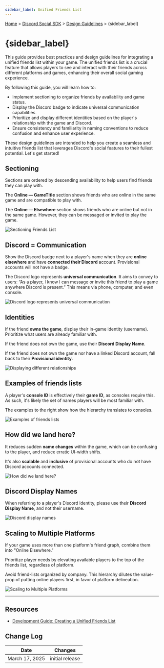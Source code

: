 ```yaml
---
sidebar_label: Unified Friends List
---
```


[Home](/docs/intro) > [Discord Social SDK](/docs/discord-social-sdk/overview) > [Design Guidelines](/docs/discord-social-sdk/design-guidelines) > {sidebar_label}

# {sidebar_label}

This guide provides best practices and design guidelines for integrating a unified friends list within your game. The unified friends list is a crucial feature that allows players to see and interact with their friends across different platforms and games, enhancing their overall social gaming experience.

By following this guide, you will learn how to:

- Implement sectioning to organize friends by availability and game status.
- Display the Discord badge to indicate universal communication capabilities.
- Prioritize and display different identities based on the player's relationship with the game and Discord.
- Ensure consistency and familiarity in naming conventions to reduce confusion and enhance user experience.

These design guidelines are intended to help you create a seamless and intuitive friends list that leverages Discord's social features to their fullest potential. Let's get started!

## Sectioning

Sections are ordered by descending availability to help users find friends they can play with.

The **Online — GameTitle** section shows friends who are online in the same game and are compatible to play with.

The **Online — Elsewhere** section shows friends who are online but not in the same game. However, they can be messaged or invited to play the game.

![Sectioning Friends List](images/social-sdk/design-guidelines/UFL-02.png)

## Discord = Communication 

Show the Discord badge next to a player's name when they are **online elsewhere** and have **connected their Discord** account. Provisional accounts will not have a badge.

The Discord logo represents **universal communication**. It aims to convey to users: “As a player, I know I can message or invite this friend to play a game anywhere Discord is present.” This means via phone, computer, and even console.

![Discord logo represents universal communication](images/social-sdk/design-guidelines/UFL-03.png)

## Identities

If the friend **owns the game**, display their in-game identity (username). Prioritize what users are already familiar with.

If the friend does not own the game, use their **Discord Display Name**.

If the friend does not own the game nor have a linked Discord account, fall back to their **Provisional identity**.

![Displaying different relationships](images/social-sdk/design-guidelines/UFL-04.png)

## Examples of friends lists

A player's **console ID** is effectively their **game ID**, as consoles require this. As such, it's likely the set of names players will be most familiar with.

The examples to the right show how the hierarchy translates to consoles.

![Examples of friends lists](images/social-sdk/design-guidelines/UFL-05.png)

## How did we land here?

It reduces sudden **name changes** within the game, which can be confusing to the player, and reduce erratic UI-width shifts.

It's also **scalable** and **inclusive** of provisional accounts who do not have Discord accounts connected.

![How did we land here?](images/social-sdk/design-guidelines/animated/UFL-06.gif)

## Discord Display Names

When referring to a player's Discord Identity, please use their **Discord Display Name**, and not their username.

![Discord display names](images/social-sdk/design-guidelines/UFL-07.png)

## Scaling to Multiple Platforms

If your game uses more than one platform's friend graph, combine them into "Online Elsewhere."

Prioritize player needs by elevating available players to the top of the friends list, regardless of platform.

Avoid friend-lists organized by company. This hierarchy dilutes the value-prop of putting online players first, in favor of platform delineation.

![Scaling to Multiple Platforms](images/social-sdk/design-guidelines/UFL-08.png)

---

## Resources 

- [Development Guide: Creating a Unified Friends List](/docs/discord-social-sdk/development-guides/creating-a-unified-friends-list)

## Change Log

| Date           | Changes         |
|----------------|-----------------|
| March 17, 2025 | initial release |
